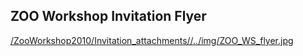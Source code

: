 
== ZOO Workshop Invitation Flyer ==

[[/ZooWorkshop2010/Invitation_attachments//../img/ZOO_WS_flyer.jpg]]





